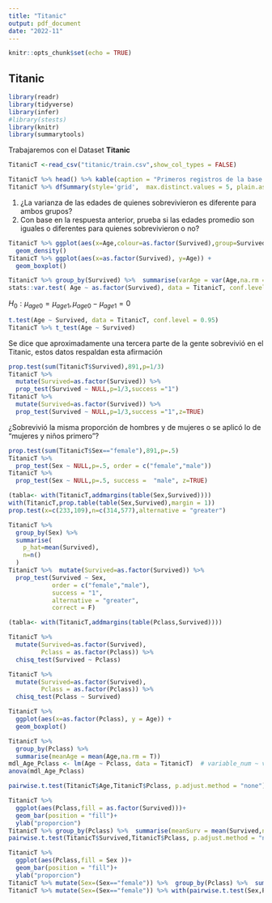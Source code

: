 ```yaml
---
title: "Titanic"
output: pdf_document
date: "2022-11"
---
```


```r
knitr::opts_chunk$set(echo = TRUE)
```

## Titanic


```r
library(readr)
library(tidyverse)
library(infer)
#library(stests)
library(knitr)
library(summarytools)
```

Trabajaremos con el Dataset **Titanic**

```r
TitanicT <-read_csv("titanic/train.csv",show_col_types = FALSE)
```


```r
TitanicT %>% head() %>% kable(caption = "Primeros registros de la base de datos Titanic")
TitanicT %>% dfSummary(style='grid',  max.distinct.values = 5, plain.ascii = FALSE, graph.col = FALSE)
```



1. ¿La varianza de las edades de quienes sobrevivieron es diferente para ambos grupos?
2. Con base en la respuesta anterior, prueba si las edades promedio son iguales o diferentes para quienes sobrevivieron  o no?

```r
TitanicT %>% ggplot(aes(x=Age,colour=as.factor(Survived),group=Survived)) +
  geom_density()
TitanicT %>% ggplot(aes(x=as.factor(Survived), y=Age)) +
  geom_boxplot()
```


```r
TitanicT %>% group_by(Survived) %>%  summarise(varAge = var(Age,na.rm = T))
stats::var.test( Age ~ as.factor(Survived), data = TitanicT, conf.level = 0.95)
```



$H_0: \mu_{age0}   =  \mu_{age1},  \mu_{age0}   -  \mu_{age1}=0$

```r
t.test(Age ~ Survived, data = TitanicT, conf.level = 0.95)
TitanicT %>% t_test(Age ~ Survived)
```



Se dice que aproximadamente una tercera parte de la gente sobrevivió en el Titanic, estos datos respaldan esta afirmación

```r
prop.test(sum(TitanicT$Survived),891,p=1/3)
TitanicT %>% 
  mutate(Survived=as.factor(Survived)) %>% 
  prop_test(Survived ~ NULL,p=1/3,success ="1")
TitanicT %>% 
  mutate(Survived=as.factor(Survived)) %>% 
  prop_test(Survived ~ NULL,p=1/3,success ="1",z=TRUE)
```

¿Sobrevivió la misma proporción de hombres y de mujeres o se aplicó lo de "mujeres y niños primero"?

```r
prop.test(sum(TitanicT$Sex=="female"),891,p=.5)
TitanicT %>%  
  prop_test(Sex ~ NULL,p=.5, order = c("female","male"))
TitanicT %>%  
  prop_test(Sex ~ NULL,p=.5, success =  "male", z=TRUE)
```


```r
(tabla<- with(TitanicT,addmargins(table(Sex,Survived))))
with(TitanicT,prop.table(table(Sex,Survived),margin = 1))
prop.test(x=c(233,109),n=c(314,577),alternative = "greater")
```


```r
TitanicT %>% 
  group_by(Sex) %>% 
  summarise(
    p_hat=mean(Survived),
    n=n()
  )
TitanicT %>%  mutate(Survived=as.factor(Survived)) %>%
  prop_test(Survived ~ Sex, 
            order = c("female","male"),
            success = "1",
            alternative = "greater",
            correct = F)
```

```r
(tabla<- with(TitanicT,addmargins(table(Pclass,Survived))))
```

```r
TitanicT %>% 
  mutate(Survived=as.factor(Survived),
         Pclass = as.factor(Pclass)) %>%
  chisq_test(Survived ~ Pclass)

TitanicT %>% 
  mutate(Survived=as.factor(Survived),
         Pclass = as.factor(Pclass)) %>%
  chisq_test(Pclass ~ Survived)
```







```r
TitanicT %>% 
  ggplot(aes(x=as.factor(Pclass), y = Age)) +
  geom_boxplot()
```

```r
TitanicT %>% 
  group_by(Pclass) %>%  
  summarise(meanAge = mean(Age,na.rm = T))
mdl_Age_Pclass <- lm(Age ~ Pclass, data = TitanicT)  # variable_num ~ variable_cat
anova(mdl_Age_Pclass)
```

```r
pairwise.t.test(TitanicT$Age,TitanicT$Pclass, p.adjust.method = "none")
```

```r
TitanicT %>%
  ggplot(aes(Pclass,fill = as.factor(Survived)))+
  geom_bar(position = "fill")+
  ylab("proporcion")
TitanicT %>% group_by(Pclass) %>%  summarise(meanSurv = mean(Survived,na.rm = T))
pairwise.t.test(TitanicT$Survived,TitanicT$Pclass, p.adjust.method = "none")
```




```r
TitanicT %>%
  ggplot(aes(Pclass,fill = Sex ))+
  geom_bar(position = "fill")+
  ylab("proporcion")
TitanicT %>% mutate(Sex=(Sex=="female")) %>%  group_by(Pclass) %>%  summarise(meanSex = mean(Sex,na.rm = T))
TitanicT %>% mutate(Sex=(Sex=="female")) %>% with(pairwise.t.test(Sex,Pclass, p.adjust.method = "none"))
  
```